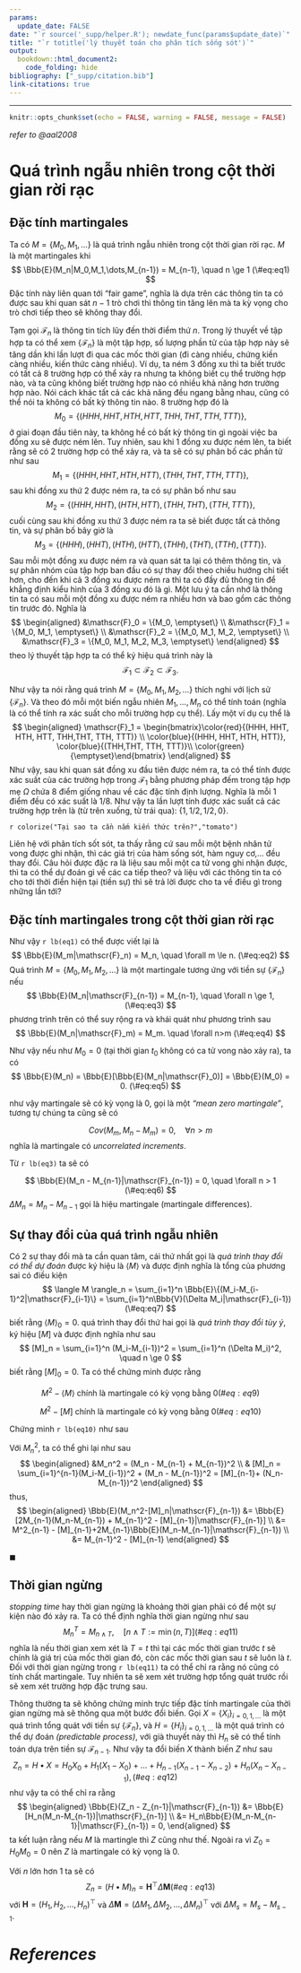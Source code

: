 ```yaml
---
params:
  update_date: FALSE
date: "`r source('_supp/helper.R'); newdate_func(params$update_date)`"
title: "`r totitle('lý thuyết toán cho phân tích sống sót')`"
output: 
  bookdown::html_document2:
    code_folding: hide
bibliography: ["_supp/citation.bib"]
link-citations: true
---
```


\newcommand{\bf}[1]{\boldsymbol{#1}}
\newcommand{\hat}[1]{\widehat{#1}}
\newcommand{\mm}[1]{\mathbb{#1}}
\newcommand{\bar}[1]{\overline{#1}}
\newcommand{\tp}[1]{{#1}^{\top}}
\newcommand{\scr}[1]{\mathscr{#1}}

\def\E{\Bbb{E}}
\def\V{\Bbb{V}}
\def\P{\Bbb{P}}
\def\I{{\large\unicode{x1D7D9}}}
\def\indep{\perp\!\!\!\!\perp}
\newcommand{\overeq}[2]{\stackrel{#1}{#2}}
\def\epsilon{\varepsilon} 
\def\proved{\blacksquare\quad} 

---

```r
knitr::opts_chunk$set(echo = FALSE, warning = FALSE, message = FALSE)
```

<!-- ===================== START FROM HERE ========================== -->

:::{.right}
*refer to @aal2008*
:::

# Quá trình ngẫu nhiên trong cột thời gian rời rạc

## Đặc tính martingales

Ta có $M = \{M_0,M_1,\dots\}$ là quá trình ngẫu nhiên trong cột thời gian rời rạc. $M$ là một martingales khi 
$$
\E(M_n|M_0,M_1,\dots,M_{n-1}) = M_{n-1}, \quad n \ge 1
(\#eq:eq1)
$$
Đặc tính này liên quan tới "fair game", nghĩa là dựa trên các thông tin ta có được sau khi quan sát $n-1$ trò chơi thì thông tin tăng lên mà ta kỳ vọng cho trò chơi tiếp theo sẽ không thay đổi. 

Tạm gọi $\mathscr{F}_n$ là thông tin tích lũy đến thời điểm thứ $n$. Trong lý thuyết về tập hợp ta có thể xem $\{\mathscr{F}_n\}$ là một tập hợp, số lượng phần tử của tập hợp này sẽ tăng dần khi lần lượt đi qua các mốc thời gian (đi càng nhiều, chứng kiền càng nhiều, kiến thức càng nhiều). Ví dụ, ta ném 3 đồng xu thì ta biết trước có tất cả 8 trường hợp có thể xảy ra nhưng ta không biết cụ thể trường hợp nào, và ta cũng không biết trường hợp nào có nhiều khả năng hơn trường hợp nào. Nói cách khác tất cả các khả năng đều ngang bằng nhau, cũng có thể nói ta không có bất kỳ thông tin nào. 8 trường hợp đó là 
$$
M_0 = \{(HHH, HHT, HTH, HTT, THH,THT, TTH, TTT)\},
$$
ở giai đoạn đầu tiên này, ta không hề có bất kỳ thông tin gì ngoài việc ba đồng xu sẽ được ném lên. Tuy nhiên, sau khi 1 đồng xu được ném lên, ta biết rằng sẽ có 2 trường hợp có thể xảy ra, và ta sẽ có sự phân bố các phần tử như sau
$$
M_1 = \{(HHH, HHT, HTH, HTT), (THH,THT, TTH, TTT)\},
$$
sau khi đồng xu thứ 2 được ném ra, ta có sự phân bố như sau
$$
M_2 = \{(HHH, HHT),(HTH,HTT),(THH,THT), (TTH,TTT)\},
$$
cuối cùng sau khi đồng xu thứ 3 được ném ra ta sẽ biết được tất cả thông tin, và sự phân bố bây giờ là
$$
M_3 = \{(HHH), (HHT), (HTH), (HTT), (THH), (THT), (TTH), (TTT)\}.
$$
Sau mỗi một đồng xu được ném ra và quan sát ta lại có thêm thông tin, và sự phân nhóm của tập hợp ban đầu có sự thay đổi theo chiều hướng chi tiết hơn, cho đến khi cả 3 đồng xu được ném ra thì ta có đầy đủ thông tin để khẳng định kiểu hình của 3 đồng xu đó là gì. Một lưu ý ta cần nhớ là thông tin ta có sau mỗi một đồng xu được ném ra nhiều hơn và bao gồm các thông tin trước đó. Nghĩa là 
$$
\begin{aligned}
&\mathscr{F}_0 = \{M_0, \emptyset\} \\
&\mathscr{F}_1 = \{M_0, M_1, \emptyset\} \\
&\mathscr{F}_2 = \{M_0, M_1, M_2, \emptyset\} \\
&\mathscr{F}_3 = \{M_0, M_1, M_2, M_3, \emptyset\}
\end{aligned}
$$
theo lý thuyết tập hợp ta có thể ký hiệu quá trình này là 
$$
\mathscr{F}_1 \subset \mathscr{F}_2 \subset \mathscr{F}_3.
$$

Như vậy ta nói rằng quá trình $M = \{M_0, M_1, M_2, \dots\}$ thích nghi với lịch sử $\{\mathscr{F}_n\}$. Và theo đó mỗi một biến ngẫu nhiên $M_1, \dots, M_n$ có thể tính toán (nghĩa là có thể tính ra xác suất cho mỗi trường hợp cụ thể). Lấy một ví dụ cụ thể là 
$$
\begin{aligned}
\mathscr{F}_1 = \begin{bmatrix}\color{red}{(HHH, HHT, HTH, HTT, THH,THT, TTH, TTT)} \\ 
\color{blue}{(HHH, HHT, HTH, HTT)}, \color{blue}{(THH,THT, TTH, TTT)}\\ 
\color{green}{\emptyset}\end{bmatrix}
\end{aligned}
$$
Như vậy, sau khi quan sát đồng xu đầu tiên được ném ra, ta có thể tính được xác suất của các trường hợp trong $\mathscr{F}_1$ bằng phương pháp đếm trong tập hợp mẹ $\Omega$ chứa 8 điểm giống nhau về các đặc tính định lượng. Nghĩa là mỗi 1 điểm đều có xác suất là $1/8$. Như vậy ta lần lượt tính được xác suất cả các trường hợp trên là (từ trên xuống, từ trái qua): $\{1, 1/2, 1/2,0\}$.

::::{.blackbox .brainstorm}
:::{.center}
`r colorize("Tại sao ta cần nắm kiến thức trên?","tomato")`
:::

Liên hệ với phân tích sốt sót, ta thấy rằng cứ sau mỗi một bệnh nhân tử vong được ghi nhận, thì các giá trị của hàm sống sót, hàm nguy cơ,... đều thay đổi. Câu hỏi được đặc ra là liệu sau mỗi một ca tử vong ghi nhận được, thì ta có thể dự đoán gì về các ca tiếp theo? và liệu với các thông tin ta có cho tới thời điển hiện tại (tiền sự) thì sẽ trả lời được cho ta về điều gì trong những lần tới? 
::::

##  Đặc tính martingales trong cột thời gian rời rạc

Như vậy `r lb(eq1)` có thể được viết lại là 
$$
\E(M_m|\mathscr{F}_n) = M_n, \quad \forall m \le n.
(\#eq:eq2)
$$
Quá trình $M = \{M_0, M_1, M_2,\dots\}$ là một martingale tương ứng với tiền sự $\{\scr{F}_n\}$ nếu 
$$
\E(M_n|\scr{F}_{n-1}) = M_{n-1}, \quad \forall n \ge 1,
(\#eq:eq3)
$$
phương trình trên có thể suy rộng ra và khái quát như phương trình sau
$$
\E(M_n|\scr{F}_m) = M_m. \quad \forall n>m
(\#eq:eq4)
$$

Như vậy nếu như $M_0 =0$ (tại thời gian $t_0$ không có ca tử vong nào xảy ra), ta có 
$$
\E(M_n) = \E[\E(M_n|\scr{F}_0)] = \E(M_0) = 0. 
(\#eq:eq5)
$$

như vậy martingale  sẽ có kỳ vọng là 0, gọi là một _"mean zero martingale"_, tương tự chúng ta cũng sẽ có

$$
Cov(M_m,M_n-M_m) = 0, \quad \forall n > m
$$
nghĩa là martingale có _uncorrelated increments_. 

Từ `r lb(eq3)` ta sẽ có 

$$
\E(M_n - M_{n-1}|\scr{F}_{n-1}) = 0, \quad \forall n > 1
(\#eq:eq6)
$$
$\Delta M_n = M_n-M_{n-1}$ gọi là hiệu martingale (martingale differences). 

## Sự thay đổi của quá trình ngẫu nhiên

Có 2 sự thay đổi mà ta cần quan tâm, cái thứ nhất gọi là _quá trình thay đổi có thể dự đoán_ được ký hiệu là $\langle M \rangle$ và được định nghĩa là tổng của phương sai có điều kiện 
$$
\langle M \rangle_n = \sum_{i=1}^n \E\{(M_i-M_{i-1}^2|\scr{F}_{i-1}\} = \sum_{i=1}^n\V(\Delta M_i|\scr{F}_{i-1})
(\#eq:eq7)
$$
biết rằng $\langle M \rangle_0 = 0$. quá trình thay đổi thứ hai gọi là _quá trình thay đổi tùy ý_, ký hiệu $[M]$ và được định nghĩa như sau
$$
[M]_n = \sum_{i=1}^n (M_i-M_{i-1})^2 = \sum_{i=1}^n (\Delta M_i)^2, \quad n \ge 0
$$
biết rằng $[M]_0 = 0$. Ta có thể chứng minh được rằng 

$$
M^2 - \langle M \rangle \text{ chính là martingale có kỳ vọng bằng 0}
(\#eq:eq9)
$$

$$
M^2 - [M] \text{ chính là martingale có kỳ vọng bằng 0}
(\#eq:eq10)
$$

::::{.blackbox .brainstorm}
:::{.center}
Chứng minh `r lb(eq10)` như sau
:::
Với $M^2_n$, ta có thể ghi lại như sau
$$
\begin{aligned}
&M_n^2 = (M_n - M_{n-1} + M_{n-1})^2 \\
& [M]_n = \sum_{i=1}^{n-1}(M_i-M_{i-1})^2 + (M_n - M_{n-1})^2 = [M]_{n-1}+ (N_n-M_{n-1})^2
\end{aligned}
$$
thus, 
$$
\begin{aligned}
\E(M_n^2-[M]_n|\scr{F}_{n-1}) &= \E[2M_{n-1}(M_n-M_{n-1}) + M_{n-1}^2  - [M]_{n-1}|\scr{F}_{n-1}] \\
&= M^2_{n-1} - [M]_{n-1}+2M_{n-1}\E(M_n-M_{n-1}|\scr{F}_{n-1}) \\
&= M_{n-1}^2 - [M]_{n-1}
\end{aligned}
$$

:::{.right}
$\proved$
:::
::::

## Thời gian ngừng 

*stopping time* hay thời gian ngừng là khoảng thời gian phải có để một sự kiện nào đó xảy ra. Ta có thể định nghĩa thời gian ngừng như sau 
$$
M_{n}^T = M_{n \wedge T}, \quad [n \wedge T := \min(n,T)]
(\#eq:eq11)
$$
nghĩa là nếu thời gian xem xét là $T = t$ thì tại các mốc thời gian trước $t$ sẽ chính là giá trị của mốc thời gian đó, còn các mốc thời gian sau $t$ sẽ luôn là $t$. Đối với thời gian ngừng trong `r lb(eq11)` ta có thể chỉ ra rằng nó cũng có tính chất martingale. Tuy nhiên ta sẽ xem xét trường hợp tổng quát trước rồi sẽ xem xét trường hợp đặc trưng sau. 

Thông thường ta sẽ không chứng minh trực tiếp đặc tính martingale của thời gian ngừng mà sẽ thông qua một bước đổi biến. Gọi $X = \{X_i\}_{i=0,1,\dots}$ là một quá trình tổng quát với tiền sự $\{\scr{F}_n\}$, và $H = \{H_i\}_{i=0,1,\dots}$ là một quá trình có thể dự đoán *(predictable process)*, với già thuyết này thì $H_n$ sẽ có thể tính toán dựa trên tiền sự $\scr{F}_{n-1}$. Như vậy ta đổi biến $X$ thành biến $Z$ như sau 
$$
Z_n = H \bullet X = H_0X_0+H_1(X_1-X_0)+ \dots + H_{n-1}(X_{n-1}-X_{n-2})+ H_{n}(X_{n}-X_{n-1}),
(\#eq:eq12)
$$
như vậy ta có thể chỉ ra rằng 
$$
\begin{aligned}
\E(Z_n - Z_{n-1}|\scr{F}_{n-1}) &= \E[H_n(M_n-M_{n-1})|\scr{F}_{n-1}] \\
&= H_n\E(M_n-M_{n-1}|\scr{F}_{n-1}) = 0,
\end{aligned}
$$
ta kết luận rằng nếu $M$ là martingle thì $Z$ cũng như thế. Ngoài ra vì $Z_0 = H_0M_0 = 0$ nên $Z$ là martingale có kỳ vọng là 0. 

Với $n$ lớn hơn $1$ ta sẽ có 
$$
Z_n = (H \bullet M)_n = \tp{\bf{H}}\Delta\bf{M}
(\#eq:eq13)
$$
với $\bf{H} = \tp{(H_1,H_2,\dots,H_n)}$ và $\Delta\bf{M} = \tp{(\Delta M_1, \Delta M_2, \dots, \Delta M_n)}$ với $\Delta M_s = M_s - M_{s-1}$. 





 









<!-- ====================== END ====================================== -->

# *References* {.unnumbered}
